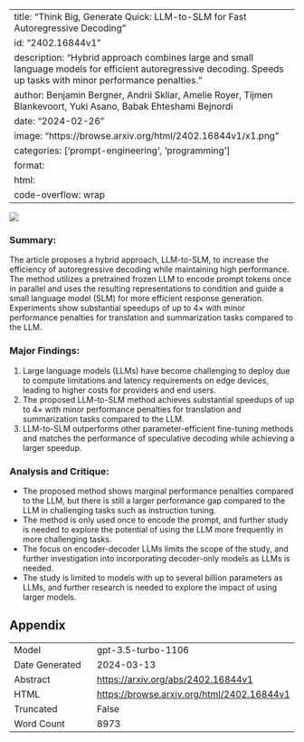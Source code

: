 
---
title: "Think Big, Generate Quick: LLM-to-SLM for Fast Autoregressive Decoding"
id: "2402.16844v1"
description: "Hybrid approach combines large and small language models for efficient autoregressive decoding. Speeds up tasks with minor performance penalties."
author: Benjamin Bergner, Andrii Skliar, Amelie Royer, Tijmen Blankevoort, Yuki Asano, Babak Ehteshami Bejnordi
date: "2024-02-26"
image: "https://browse.arxiv.org/html/2402.16844v1/x1.png"
categories: ['prompt-engineering', 'programming']
format:
  html:
    code-overflow: wrap
---

![](https://browse.arxiv.org/html/2402.16844v1/x1.png)

### Summary:
The article proposes a hybrid approach, LLM-to-SLM, to increase the efficiency of autoregressive decoding while maintaining high performance. The method utilizes a pretrained frozen LLM to encode prompt tokens once in parallel and uses the resulting representations to condition and guide a small language model (SLM) for more efficient response generation. Experiments show substantial speedups of up to 4× with minor performance penalties for translation and summarization tasks compared to the LLM.

### Major Findings:
1. Large language models (LLMs) have become challenging to deploy due to compute limitations and latency requirements on edge devices, leading to higher costs for providers and end users.
2. The proposed LLM-to-SLM method achieves substantial speedups of up to 4× with minor performance penalties for translation and summarization tasks compared to the LLM.
3. LLM-to-SLM outperforms other parameter-efficient fine-tuning methods and matches the performance of speculative decoding while achieving a larger speedup.

### Analysis and Critique:
- The proposed method shows marginal performance penalties compared to the LLM, but there is still a larger performance gap compared to the LLM in challenging tasks such as instruction tuning.
- The method is only used once to encode the prompt, and further study is needed to explore the potential of using the LLM more frequently in more challenging tasks.
- The focus on encoder-decoder LLMs limits the scope of the study, and further investigation into incorporating decoder-only models as LLMs is needed.
- The study is limited to models with up to several billion parameters as LLMs, and further research is needed to explore the impact of using larger models.

## Appendix

|          |          |
|----------|----------|
| Model     | gpt-3.5-turbo-1106       |
| Date Generated     | 2024-03-13       |
| Abstract | [https://arxiv.org/abs/2402.16844v1](https://arxiv.org/abs/2402.16844v1)        |
| HTML     | [https://browse.arxiv.org/html/2402.16844v1](https://browse.arxiv.org/html/2402.16844v1)       |
| Truncated       | False       |
| Word Count       | 8973       |